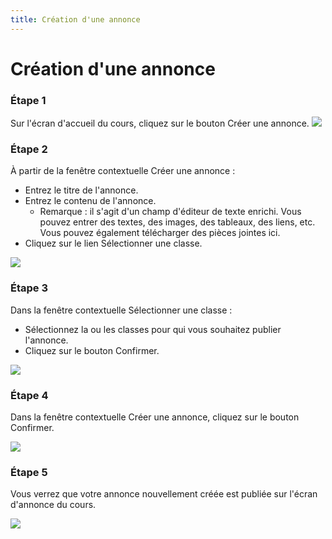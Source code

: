 ```yaml
--- 
title: Création d'une annonce
--- 
```




# Création d'une annonce 

### Étape 1 
 Sur l'écran d'accueil du cours, cliquez sur le bouton Créer une annonce.
![](/img/ulearning/teacher/announcement01.png)

### Étape 2 
 À partir de la fenêtre contextuelle Créer une annonce : 
 - Entrez le titre de l'annonce. 
 - Entrez le contenu de l'annonce. 
     - Remarque : il s'agit d'un champ d'éditeur de texte enrichi. Vous pouvez entrer des textes, des images, des tableaux, des liens, etc. Vous pouvez également télécharger des pièces jointes ici. 
 - Cliquez sur le lien Sélectionner une classe.

![](/img/ulearning/teacher/announcement02.png)

 ### Étape 3 
 
 Dans la fenêtre contextuelle Sélectionner une classe : 
 - Sélectionnez la ou les classes pour qui vous souhaitez publier l'annonce. 
 - Cliquez sur le bouton Confirmer.


![](/img/ulearning/teacher/announcement03.png)

### Étape 4 
 Dans la fenêtre contextuelle Créer une annonce, cliquez sur le bouton Confirmer.

![](/img/ulearning/teacher/announcement04.png)

### Étape 5 
 Vous verrez que votre annonce nouvellement créée est publiée sur l'écran d'annonce du cours.

![](/img/ulearning/teacher/announcement05.png)